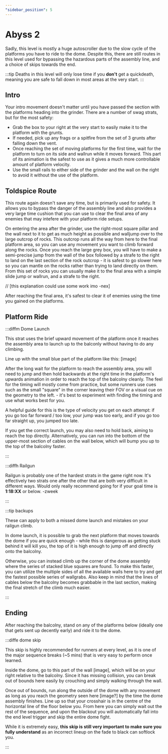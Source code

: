 ```yaml
---
"sidebar_position": 5
---
```



# Abyss 2

Sadly, this level is mostly a huge autoscroller due to the slow cycle of the platforms you have to ride to the dome. Despite this, there are still routes in this level used for bypassing the hazardous parts of the assembly line, and a choice of skips towards the end.

:::tip 
Deaths in this level will only lose time if you **don't** get a quickdeath, meaning you are safe to fall down in most areas at the very start.
:::

## Intro

Your intro movement doesn't matter until you have passed the section with the platforms heading into the grinder. There are a number of swag strats, but for the most safety:

- Grab the box to your right at the very start to easily make it to the platform with the grunts.
- If needed, pick up any frags or a spitfire from the set of 3 grunts after falling down the vent.
- Once reaching the set of moving platforms for the first time, wait for the platform to turn on its side and wallrun while it moves forward. This part of its animation is the safest to use as it gives a much more controllable amount of platform velocity.
- Use the small rails to either side of the grinder and the wall on the right to avoid it without the use of the platform.


## Toldspice Route

This route again doesn't save any time, but is primarily used for safety. It allows you to bypass the danger of the assembly line and also provides a very large time cushion that you can use to clear the final area of any enemies that may intefere with your platform ride setups.

On entering the area after the grinder, use the right-most square pillar and the wall next to it to get as much height as possible and walljump over to the large outcrop of rocks. This outcrop runs all the way from here to the final platform area, so you can use any movement you want to climb forward along the rocks. 
Once you reach the large grey box, you will have to make a semi-precise jump from the wall of the box followed by a strafe to the right to land on the last section of the rock outcrop - it is safest to go slower here so you can mantle on the rocks rather than trying to land directly on them. From this set of rocks you can usually make it to the final area with a simple slide jump or wallrun, and a strafe to the right.

// [this explanation could use some work imo    -nex]


After reaching the final area, it's safest to clear it of enemies using the time you gained on the platforms.


## Platform Ride

:::diffm Dome Launch

This strat uses the brief upward movement of the platform once it reaches the assembly area to launch up to the balconly without having to do any climbing.

Line up with the small blue part of the platform like this: [image]

After the long wait for the platform to reach the assembly area, you will need to jump and then hold backwards at the right time in the platform's upwards animation in order to reach the top of the balcolny cleanly.
The feel for the timing will mostly come from practice, but some runners use cues such as the small "square" in the corner leaving their FOV or a visual cue on the geometry to the left. - it's best to experiment with finding the timing and use what works best for you.

A helpful guide for this is the type of velocity you get on each attempt: if you go too far forward / too low, your jump was too early, and if you go too far straight up, you jumped too late. 

If you get the correct launch, you may also need to hold back, aiming to reach the top directly. Alternatively, you can run into the bottom of the upper-most section of cables on the wall below, which will bump you up to the top of the balcolny faster.

:::


:::diffh Railgun

<YouTube youTubeId="ygx51yfHxbE" />

Railgun is probably one of the hardest strats in the game right now. It's effectively two strats one after the other that are both very difficult in different ways. Would only really recommend going for if your goal time is **1:18:XX** or below.
-zweek

:::


:::tip backups

These can apply to both a missed dome launch and mistakes on your railgun climb.

In dome launch, it is possible to grab the next platform that moves towards the dome if you are quick enough - while this is dangerous as getting stuck behind it will kill you, the top of it is high enough to jump off and directly onto the balcolny.

Otherwise, you can instead climb up the corner of the dome assembly where the series of stacked blue squares are found. To make this faster, you can utilize the multiple sides of all the available walls here to try and get the fastest possible series of wallgrabs. Also keep in mind that the lines of cables below the balcolny becomes grabbable in the last section, making the final stretch of the climb much easier.

:::


## Ending

After reaching the balcolny, stand on any of the platforms below (ideally one that gets sent up decently early) and ride it to the dome.

:::diffe dome skip

This skip is highly recommended for runners at every level, as it is one of the major sequence breaks (~5 mins) that is very easy to perform once learned.

Inside the dome, go to this part of the wall [image], which will be on your right relative to the balcolny. Since it has missing collision, you can break out of bounds here easily by crouching and simply walking through the wall.

Once out of bounds, run along the outside of the dome with any movement as long as you reach the geometry seen here [image?] by the time the dome assembly finishes. Line up so that your crosshair is in the centre of the horizontal line of the floor below you. From here you can simply wait out the rest of the sequence, and upon the blackout you will automatically fall into the end level trigger and skip the entire dome fight.

While it is extremely easy, **this skip is still very important to make sure you fully understand** as an incorrect lineup on the fade to black can softlock you.

:::